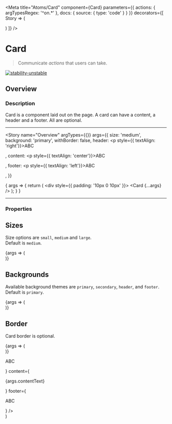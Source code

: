 
<Meta
  title="Atoms/Card"
  component={Card}
  parameters={{
    actions: { argTypesRegex: '^on.*' },
    docs: {
      source: {
        type: 'code'
      }
    }
  }}
  decorators={[
    Story => (
      <ThemeProvider>
        <div className="component-story-main">
          <ThemeSwitcher />
          <Story />
        </div>
      </ThemeProvider>
    )
  ]}
/>

# Card

> Communicate _actions_ that users can take.

[![stability-unstable](https://img.shields.io/badge/stability-unstable-yellow.svg)](https://github.com/emersion/stability-badges#unstable)

## Overview

### Description

Card is a component laid out on the page. A card can have a content, a header and a footer. All are optional.

---

<Story
  name="Overview"
  argTypes={{}}
  args={{
    size: 'medium',
    background: 'primary',
    withBorder: false,
    header: <Typography as="div" fontFamily="brand" fontSize="small">
        <p style={{ textAlign: 'right'}}>ABC</p>
      </Typography>,
    content: <Typography as="div" fontFamily="brand" fontSize="medium">
        <p style={{ textAlign: 'center'}}>ABC</p>
      </Typography>,
    footer: <Typography as="div" fontFamily="brand" fontSize="small">
        <p style={{ textAlign: 'left'}}>ABC</p>
      </Typography>,
  }}
>
  {
    args => { 
      return (
        <div style={{ padding: '10px 0 10px' }}>
          <Card {...args} />
        </div>
      );
    }
  }
</Story>

---

### Properties

<ArgsTable story="Overview" />

## Sizes

Size options are `small`, `medium` and `large`.  
Default is `medium`.

<Canvas>
  <Story name="Sizes">
    {args => (
      <div style={{
        display: 'flex', 
        justifyContent:'space-between', 
        flexDirection: 'column', 
        alignItems: 'center'
        }}
      >
        <CardWithTypographies
          contentText='small'
          cardSize='small'
          cardBackground='primary'
          isWithBorder={false}
        />
        <CardWithTypographies
          contentText='medium'
          cardSize='medium'
          cardBackground='primary'
          isWithBorder={false}
        />
        <CardWithTypographies
          contentText='large'
          cardSize='large'
          cardBackground='primary'
          isWithBorder={false}
        />
      </div>
    )}
  </Story>
</Canvas>

## Backgrounds

Available background themes are `primary`, `secondary`, `header`, and `footer`.  
Default is `primary`.

<Canvas>
  <Story name="Backgrounds">
    {args => (
      <div style={{
        display: 'flex', 
        justifyContent:'space-between', 
        flexDirection: 'column', 
        alignItems: 'center'
        }}
      >
        <CardWithTypographies
          contentText='primary'
          cardSize='medium'
          cardBackground='primary'
          isWithBorder={false}
        />
        <CardWithTypographies
          contentText='secondary'
          cardSize='medium'
          cardBackground='secondary'
          isWithBorder={false}
        />
        <CardWithTypographies
          contentText='header'
          cardSize='medium'
          cardBackground='header'
          isWithBorder={false}
        />
        <CardWithTypographies
          contentText='footer'
          cardSize='medium'
          cardBackground='footer'
          isWithBorder={false}
        />
      </div>
    )}
  </Story>
</Canvas>

## Border

Card border is optional.

<Canvas>
  <Story name="Border">
    {args => (
      <div style={{
        display: 'flex', 
        justifyContent:'space-between', 
        flexDirection: 'column', 
        alignItems: 'center'
        }}
      >
        <CardWithTypographies
          contentText='with border'
          cardSize='medium'
          cardBackground='primary'
          isWithBorder={true}
        />
        <CardWithTypographies
          contentText='without border'
          cardSize='medium'
          cardBackground='primary'
          isWithBorder={false}
        />
      </div>
    )}
  </Story>
</Canvas>


  <div style={{marginBottom: '10px', marginTop: '10px'}}>
    <Card          
      size={args.cardSize}
      background={args.cardBackground}
      withBorder={args.isWithBorder}
      header={<Typography as="div" fontFamily="brand" fontSize="small">
          <p style={{ textAlign: 'right'}}>ABC</p>
        </Typography>}
      content={<Typography as="div" fontFamily="brand" fontSize="medium">
          <p style={{ textAlign: 'center'}}>{args.contentText}</p>
        </Typography>}
      footer={<Typography as="div" fontFamily="brand" fontSize="small">
          <p style={{ textAlign: 'left'}}>ABC</p>
        </Typography>}
    />
  </div>
)

